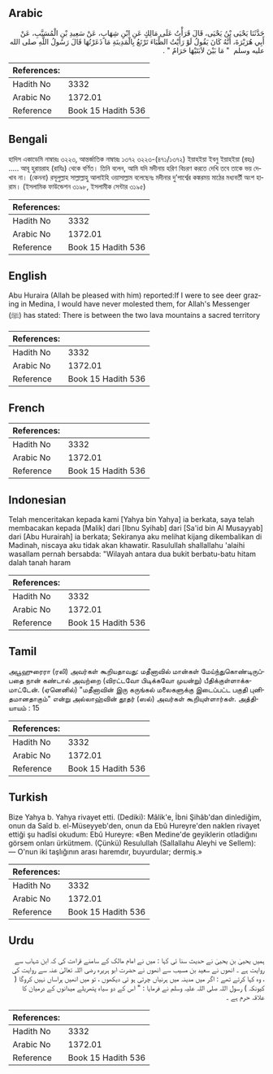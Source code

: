 ## Arabic


<div dir="rtl" lang="ar" style={{fontSize:'larger',backgroundColor:'#f8f9fa',padding:20}}>
حَدَّثَنَا يَحْيَى بْنُ يَحْيَى، قَالَ قَرَأْتُ عَلَى مَالِكٍ عَنِ ابْنِ شِهَابٍ، عَنْ سَعِيدِ بْنِ الْمُسَيَّبِ، عَنْ أَبِي هُرَيْرَةَ، أَنَّهُ كَانَ يَقُولُ لَوْ رَأَيْتُ الظِّبَاءَ تَرْتَعُ بِالْمَدِينَةِ مَا ذَعَرْتُهَا قَالَ رَسُولُ اللَّهِ صلى الله عليه وسلم ‏ "‏ مَا بَيْنَ لاَبَتَيْهَا حَرَامٌ ‏"‏ ‏.‏
</div>
<div style={{backgroundColor:'#f8f9fa',padding:20, marginBottom: 10}}><table> <thead> <tr> <th>References:</th> <th></th> </tr> </thead> <tbody><tr><td>Hadith No</td><td>3332</td></tr><tr><td>Arabic No</td><td>1372.01</td></tr><tr><td>Reference</td><td>Book 15 Hadith 536</td></tr></tbody></table></div>

## Bengali


<div dir="ltr" lang="bn" style={{fontSize:'larger',backgroundColor:'#f8f9fa',padding:20}}>
হাদিস একাডেমি নাম্বারঃ ৩২২৩, আন্তর্জাতিক নাম্বারঃ ১৩৭২ ৩২২৩-(৪৭১/১৩৭২) ইয়াহইয়া ইবনু ইয়াহইয়া (রহঃ) ..... আবূ হুরায়রাহ (রাযিঃ) থেকে বর্ণিত। তিনি বলেন, আমি যদি মদীনায় হরিণ বিচরণ করতে দেখি তবে তাকে ভয় দেখাব না। (কেননা) রসূলুল্লাহ সাল্লাল্লাহু আলাইহি ওয়াসাল্লাম বলেছেনঃ মদীনার দু’পার্শ্বের কঙ্করময় মাঠের মধ্যবর্তী অংশ হারাম। (ইসলামিক ফাউন্ডেশন ৩১৯৮, ইসলামীক সেন্টার ৩১৯৫)
</div>
<div style={{backgroundColor:'#f8f9fa',padding:20, marginBottom: 10}}><table> <thead> <tr> <th>References:</th> <th></th> </tr> </thead> <tbody><tr><td>Hadith No</td><td>3332</td></tr><tr><td>Arabic No</td><td>1372.01</td></tr><tr><td>Reference</td><td>Book 15 Hadith 536</td></tr></tbody></table></div>

## English


<div dir="ltr" lang="en" style={{fontSize:'larger',backgroundColor:'#f8f9fa',padding:20}}>
Abu Huraira (Allah be pleased with him) reported:If I were to see deer grazing in Medina, I would have never molested them, for Allah's Messenger (ﷺ) has stated: There is between the two lava mountains a sacred territory
</div>
<div style={{backgroundColor:'#f8f9fa',padding:20, marginBottom: 10}}><table> <thead> <tr> <th>References:</th> <th></th> </tr> </thead> <tbody><tr><td>Hadith No</td><td>3332</td></tr><tr><td>Arabic No</td><td>1372.01</td></tr><tr><td>Reference</td><td>Book 15 Hadith 536</td></tr></tbody></table></div>

## French


<div dir="ltr" lang="fr" style={{fontSize:'larger',backgroundColor:'#f8f9fa',padding:20}}>

</div>
<div style={{backgroundColor:'#f8f9fa',padding:20, marginBottom: 10}}><table> <thead> <tr> <th>References:</th> <th></th> </tr> </thead> <tbody><tr><td>Hadith No</td><td>3332</td></tr><tr><td>Arabic No</td><td>1372.01</td></tr><tr><td>Reference</td><td>Book 15 Hadith 536</td></tr></tbody></table></div>

## Indonesian


<div dir="ltr" lang="id" style={{fontSize:'larger',backgroundColor:'#f8f9fa',padding:20}}>
Telah menceritakan kepada kami [Yahya bin Yahya] ia berkata, saya telah membacakan kepada [Malik] dari [Ibnu Syihab] dari [Sa'id bin Al Musayyab] dari [Abu Hurairah] ia berkata; Sekiranya aku melihat kijang dikembalikan di Madinah, niscaya aku tidak akan khawatir. Rasulullah shallallahu 'alaihi wasallam pernah bersabda: "Wilayah antara dua bukit berbatu-batu hitam dalah tanah haram
</div>
<div style={{backgroundColor:'#f8f9fa',padding:20, marginBottom: 10}}><table> <thead> <tr> <th>References:</th> <th></th> </tr> </thead> <tbody><tr><td>Hadith No</td><td>3332</td></tr><tr><td>Arabic No</td><td>1372.01</td></tr><tr><td>Reference</td><td>Book 15 Hadith 536</td></tr></tbody></table></div>

## Tamil


<div dir="ltr" lang="ta" style={{fontSize:'larger',backgroundColor:'#f8f9fa',padding:20}}>
அபூஹுரைரா (ரலி) அவர்கள் கூறியதாவது: மதீனாவில் மான்கள் மேய்ந்துகொண்டிருப்பதை நான் கண்டால் அவற்றை (விரட்டவோ பிடிக்கவோ முயன்று) பீதிக்குள்ளாக்கமாட்டேன். (ஏனெனில்) "மதீனாவின் இரு கருங்கல் மலைகளுக்கு இடைப்பட்ட பகுதி புனிதமானதாகும்" என்று அல்லாஹ்வின் தூதர் (ஸல்) அவர்கள் கூறியுள்ளார்கள். அத்தியாயம் : 15
</div>
<div style={{backgroundColor:'#f8f9fa',padding:20, marginBottom: 10}}><table> <thead> <tr> <th>References:</th> <th></th> </tr> </thead> <tbody><tr><td>Hadith No</td><td>3332</td></tr><tr><td>Arabic No</td><td>1372.01</td></tr><tr><td>Reference</td><td>Book 15 Hadith 536</td></tr></tbody></table></div>

## Turkish


<div dir="ltr" lang="tr" style={{fontSize:'larger',backgroundColor:'#f8f9fa',padding:20}}>
Bize Yahya b. Yahya rivayet etti. (Dediki): Mâlik'e, İbni Şihâb'dan dinlediğim, onun da Saîd b. el-Müseyyeb'den, onun da Ebû Hureyre'den naklen rivayet ettiği şu hadîsi okudum: Ebû Hureyre: «Ben Medine'de geyiklerin otladiğını görsem onları ürkütmem. (Çünkü) Resulullah (Sallallahu Aleyhi ve Sellem): — O'nun iki taşlığının arası haremdır, buyurdular; dermiş.»
</div>
<div style={{backgroundColor:'#f8f9fa',padding:20, marginBottom: 10}}><table> <thead> <tr> <th>References:</th> <th></th> </tr> </thead> <tbody><tr><td>Hadith No</td><td>3332</td></tr><tr><td>Arabic No</td><td>1372.01</td></tr><tr><td>Reference</td><td>Book 15 Hadith 536</td></tr></tbody></table></div>

## Urdu


<div dir="rtl" lang="ur" style={{fontSize:'larger',backgroundColor:'#f8f9fa',padding:20}}>
ہمیں یحییٰ بن یحییٰ نے حدیث سنا ئی کہا : میں نے امام مالک کے سامنے قراءت کی کہ ابن شہاب سے روایت ہے ۔ انھوں نے سعید بن مسیب سے انھوں نے حضرت ابو ہریرہ رضی اللہ تعالیٰ عنہ سے روایت کی ، وہ کہا کرتے تھے : اگر میں مدینہ میں ہرنیاں چرتی ہو ئی دیکھوں ، تو میں انھیں ہراساں نہیں کروگا ( کیونکہ ) رسول اللہ صلی اللہ علیہ وسلم نے فرمایا : " اس کے دو سیاہ پتھریلے میدانوں کے درمیان کا علاقہ حرم ہے ۔
</div>
<div style={{backgroundColor:'#f8f9fa',padding:20, marginBottom: 10}}><table> <thead> <tr> <th>References:</th> <th></th> </tr> </thead> <tbody><tr><td>Hadith No</td><td>3332</td></tr><tr><td>Arabic No</td><td>1372.01</td></tr><tr><td>Reference</td><td>Book 15 Hadith 536</td></tr></tbody></table></div>